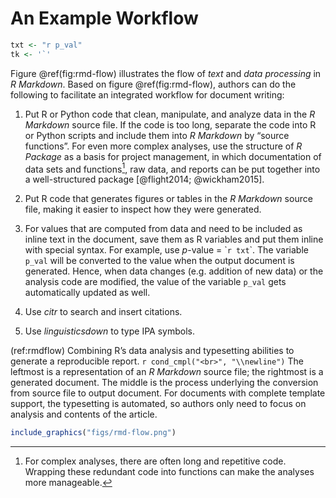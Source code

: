 \newpage

# An Example Workflow

```r
txt <- "r p_val"
tk <- '`'
```

Figure \@ref(fig:rmd-flow) illustrates the flow of *text* and *data processing* in *R Markdown*.
Based on figure \@ref(fig:rmd-flow), authors can do the following to facilitate an integrated workflow for document writing:

1. Put R or Python code that clean, manipulate, and analyze data in the *R Markdown* source file. If the code is too long, separate the code into R or Python scripts and include them into *R Markdown* by "source functions".
For even more complex analyses, use the structure of *R Package* as a basis for project management, in which documentation of data sets and functions[^fc], raw data, and reports can be put together into a well-structured package [@flight2014; @wickham2015].

1. Put R code that generates figures or tables in the *R Markdown* source file, making it easier to inspect how they were generated.

1. For values that are computed from data and need to be included as inline text in the document, save them as R variables and put them inline with special syntax. For example, use *p*-value = \``r txt`\`. The variable `p_val` will be converted to the value when the output document is generated. Hence, when data changes (e.g. addition of new data) or the analysis code are modified, the value of the variable `p_val` gets automatically updated as well.

1. Use *citr* to search and insert citations.

1. Use *linguisticsdown* to type IPA symbols.


(ref:rmdflow) Combining R's data analysis and typesetting abilities to generate a reproducible report. `r cond_cmpl("<br>", "\\newline")` The leftmost is a representation of an *R Markdown* source file; the rightmost is a generated document. The middle is the process underlying the conversion from source file to output document. For documents with complete template support, the typesetting is automated, so authors only need to focus on analysis and contents of the article.

```r
include_graphics("figs/rmd-flow.png")
```




[^fc]: For complex analyses, there are often long and repetitive code. Wrapping these redundant code into functions can make the analyses more manageable.

[^pkg]: Every one with R installed on the computer can download (if made available) and load the package, rerun analysis written in *R Markdown*, read the documentation of the data sets, and even read the source code of the analysis functions.

